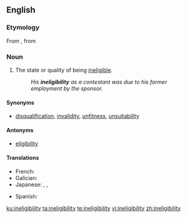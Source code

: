 ==English==

===Etymology===
From {{etyl|fr|en}} {{term|inéligibilité|lang=fr}}, from {{etyl|frm|en}}

===Noun===
{{en-noun|-}}

# The state or quality of being [[ineligible]]. <!--Websters def-->
#:''His '''ineligibility''' as a contestant was due to his former employment by the sponsor.''

====Synonyms====
*[[disqualification]], [[invalidity]], [[unfitness]], [[unsuitability]]

====Antonyms====
* [[eligibility]]

====Translations====
{{trans-top|state or quality of being ineligible}}
* French: {{t+|fr|inéligibilité|f}}
* Galician: {{t+|gl|inelixibilidade|f}}
* Japanese: {{t|ja|無資格|tr=mushikaku}}, {{t|ja|不適任|tr=futekinin}}, {{t|ja|失格|tr=shikkaku}}
{{trans-mid}}
* Spanish: {{t+|es|inelegibilidad}}
{{trans-bottom}}

[[ku:ineligibility]]
[[ta:ineligibility]]
[[te:ineligibility]]
[[vi:ineligibility]]
[[zh:ineligibility]]